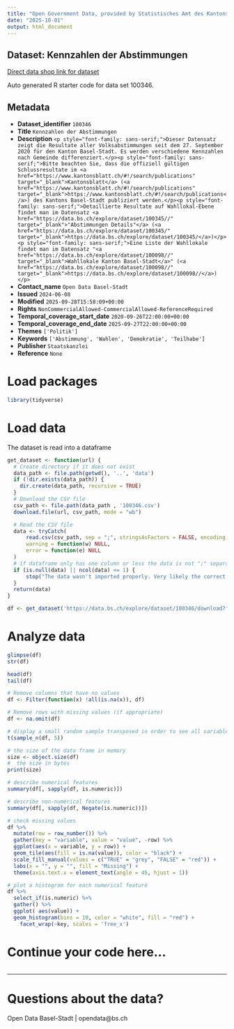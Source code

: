 ```yaml
---
title: "Open Government Data, provided by Statistisches Amt des Kantons Basel-Stadt - DCC Data Competence Center"
date: "2025-10-01"
output: html_document
---
```


## Dataset: Kennzahlen der Abstimmungen

[Direct data shop link for dataset](https://data.bs.ch/explore/dataset/100346)

Auto generated R starter code for data set 100346.

## Metadata

- **Dataset_identifier** `100346`
- **Title** `Kennzahlen der Abstimmungen`
- **Description** `<p style="font-family: sans-serif;">Dieser Datensatz zeigt die Resultate aller Volksabstimmungen seit dem 27. September 2020 für den Kanton Basel-Stadt. Es werden verschiedene Kennzahlen nach Gemeinde differenziert.</p><p style="font-family: sans-serif;">Bitte beachten Sie, dass die offiziell gültigen Schlussresultate im <a href="https://www.kantonsblatt.ch/#!/search/publications" target="_blank">Kantonsblatt</a> (<a href="https://www.kantonsblatt.ch/#!/search/publications" target="_blank">https://www.kantonsblatt.ch/#!/search/publications</a>) des Kantons Basel-Stadt publiziert werden.</p><p style="font-family: sans-serif;">Detaillierte Resultate auf Wahllokal-Ebene findet man im Datensatz <a href="https://data.bs.ch/explore/dataset/100345//" target="_blank">"Abstimmungen Details"</a> (<a href="https://data.bs.ch/explore/dataset/100345/" target="_blank">https://data.bs.ch/explore/dataset/100345/</a>)</p><p style="font-family: sans-serif;">Eine Liste der Wahllokale findet man im Datensatz "<a href="https://data.bs.ch/explore/dataset/100098//" target="_blank">Wahllokale Kanton Basel-Stadt</a>" (<a href="https://data.bs.ch/explore/dataset/100098//" target="_blank">https://data.bs.ch/explore/dataset/100098//</a>)</p>`
- **Contact_name** `Open Data Basel-Stadt`
- **Issued** `2024-06-08`
- **Modified** `2025-09-28T15:58:09+00:00`
- **Rights** `NonCommercialAllowed-CommercialAllowed-ReferenceRequired`
- **Temporal_coverage_start_date** `2020-09-26T22:00:00+00:00`
- **Temporal_coverage_end_date** `2025-09-27T22:00:00+00:00`
- **Themes** `['Politik']`
- **Keywords** `['Abstimmung', 'Wahlen', 'Demokratie', 'Teilhabe']`
- **Publisher** `Staatskanzlei`
- **Reference** `None`


# Load packages

```r

library(tidyverse)
```

# Load data

The dataset is read into a dataframe

```r
get_dataset <- function(url) {
  # Create directory if it does not exist
  data_path <- file.path(getwd(), '..', 'data')
  if (!dir.exists(data_path)) {
    dir.create(data_path, recursive = TRUE)
  }
  # Download the CSV file
  csv_path <- file.path(data_path , '100346.csv')
  download.file(url, csv_path, mode = "wb")

  # Read the CSV file
  data <- tryCatch(
      read.csv(csv_path, sep = ";", stringsAsFactors = FALSE, encoding = "UTF-8"),
      warning = function(w) NULL,
      error = function(e) NULL
  )
  # if dataframe only has one column or less the data is not ";" separated
  if (is.null(data) || ncol(data) <= 1) {
      stop("The data wasn't imported properly. Very likely the correct separator couldn't be found.\nPlease check the dataset manually and adjust the code.")
  }
  return(data)
}
```

```r

df <- get_dataset('https://data.bs.ch/explore/dataset/100346/download?format=csv&timezone=Europe%2FZurich')

```

# Analyze data

```r

glimpse(df)
str(df)

head(df)
tail(df)

```

```r
# Remove columns that have no values
df <- Filter(function(x) !all(is.na(x)), df)

# Remove rows with missing values (if appropriate)
df <- na.omit(df)
```

```r
# display a small random sample transposed in order to see all variables
t(sample_n(df, 5))
```

```r
# the size of the data frame in memory
size <- object.size(df)
#  the size in bytes
print(size)
```

```r
# describe numerical features
summary(df[, sapply(df, is.numeric)])
```

```r
# describe non-numerical features
summary(df[, sapply(df, Negate(is.numeric))])
```

```r
# check missing values
df %>%
  mutate(row = row_number()) %>%
  gather(key = "variable", value = "value", -row) %>%
  ggplot(aes(x = variable, y = row)) +
  geom_tile(aes(fill = is.na(value)), color = "black") +
  scale_fill_manual(values = c("TRUE" = "grey", "FALSE" = "red")) +
  labs(x = "", y = "", fill = "Missing") +
  theme(axis.text.x = element_text(angle = 45, hjust = 1))
```

```r
# plot a histogram for each numerical feature
df %>%
  select_if(is.numeric) %>%
  gather() %>%
  ggplot( aes(value)) +
  geom_histogram(bins = 10, color = "white", fill = "red") +
    facet_wrap(~key, scales = 'free_x')
```

# Continue your code here...

```r

```
------------------------------------------------------------------------

# Questions about the data?

Open Data Basel-Stadt | opendata@bs.ch
